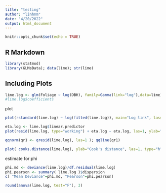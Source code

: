 ```yaml
---
title: "testing"
author: "linhnm"
date: "4/20/2022"
output: html_document
---
```


```r
knitr::opts_chunk$set(echo = TRUE)
```

## R Markdown

```r
library(statmod)
library(GLMsData); data(lime); str(lime)
```

## Including Plots

```r
lime.log <- glm(Foliage ~ log(DBH), family=Gamma(link="log"),data=lime)
#lime.log$coefficients
```
plot
```r
plot(rstandard(lime.log) ~ log(fitted(lime.log)), main="Log link", las=1, xlab="Log of fitted values", ylab="Standardized residuals")

eta.log <- lime.log$linear.predictor
plot(resid(lime.log, type="working") + eta.log ~ eta.log, las=1, ylab="Working resid", xlab="Linear predictor, eta")

qqnorm(qr1 <- qresid(lime.log), las=1 ); qqline(qr1)

plot( cooks.distance(lime.log), ylab="Cook's distance", las=1, type="h")
```

estimate for phi
```r
phi.md <- deviance(lime.log)/df.residual(lime.log)
phi.pearson <- summary( lime.log )$dispersion
c( "Mean Deviance"=phi.md, "Pearson"=phi.pearson)
```

```r
round(anova(lime.log, test="F"), 3)
```

